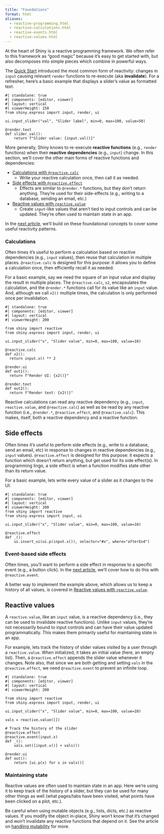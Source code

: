 ```yaml
---
title: "Foundations"
format: html
aliases:
  - reactive-programming.html
  - reactive-calculations.html
  - reactive-events.html
  - reactive-values.html
---
```


At the heart of Shiny is a reactive programming framework.
We often refer to this framework as "good magic" because it's easy to get started with, but also decomposes into simple pieces which combine in powerful ways.

The [Quick Start](quick-start.qmd) introduced the most common form of reactivity: changes in `input` causing relevant `render` functions to re-execute (aka **invalidate**).
For a refresher, here's a basic example that displays a slider's value as formatted text.

```shinylive-python
#| standalone: true
#| components: [editor, viewer]
#| layout: vertical
#| viewerHeight: 150
from shiny.express import input, render, ui

ui.input_slider("val", "Slider label", min=0, max=100, value=50)

@render.text
def slider_val():
    return f"Slider value: {input.val()}"
```

More generally, Shiny knows to re-execute **reactive functions** (e.g., `render` functions) when their **reactive dependencies** (e.g., `input`) change.
In this section, we'll cover the other main forms of reactive functions and dependencies:

* [Calculations with `@reactive.calc`](#calculations)
  * Write your reactive calculation once, then call it as needed.
* [Side effects with `@reactive.effect`](#effects)
  * Effects are similar to `@render.*` functions, but they don't return anything. They're used for their side-effects (e.g., writing to a database, sending an email, etc.)
* [Reactive values with `reactive.value`](#values)
  * Create `input`-like values that aren't tied to input controls and can be updated. They're often used to maintain state in an app.

In the [next article](reactive-patterns.qmd), we'll build on these foundational concepts to cover some useful reactivity patterns.


### Calculations {#calculations}

Often times it's useful to perform a calculation based on reactive dependencies (e.g., `input` values), then reuse that calculation in multiple places.
`@reactive.calc` is designed for this purpose: it allows you to define a calculation once, then efficiently recall it as needed.

For a basic example, say we need the square of an input value and display the result in multiple places.
The `@reactive.calc`, `x2`, encapsulates the calculation, and the `@render.*` functions call for its value like an `input` value.
And, although we call `x2()` multiple times, the calculation is only performed once per invalidation.

```shinylive-python
#| standalone: true
#| components: [editor, viewer]
#| layout: vertical
#| viewerHeight: 200

from shiny import reactive
from shiny.express import input, render, ui

ui.input_slider("x", "Slider value", min=0, max=100, value=10)

@reactive.calc
def x2():
  return input.x() ** 2

@render.ui
def out1():
  return f"Render UI: {x2()}"

@render.text
def out2():
  return f"Render text: {x2()}"
```

::: callout-note

Reactive calculations can read any reactive dependency (e.g., `input`, `reactive.value`, and `@reactive.calc`) as well as be read by any reactive function (i.e., `@render.*`, `@reactive.effect`, and `@reactive.calc`). This makes, itself, both a reactive dependency and a reactive function.
:::



## Side effects {#effects}

Often times it's useful to perform side effects (e.g., write to a database, send an email, etc) in response to changes in reactive dependencies (e.g., `input` values).
`@reactive.effect` is designed for this purpose: it expects a function which doesn't return anything, but get used for its side effect(s).
In programming lingo, a side effect is when a function modifies state other than its return value.

For a basic example, lets write every value of a slider as it changes to the UI:

```shinylive-python
#| standalone: true
#| components: [editor, viewer]
#| layout: vertical
#| viewerHeight: 200
from shiny import reactive
from shiny.express import input, ui

ui.input_slider("x", "Slider value", min=0, max=100, value=10)

@reactive.effect
def _():
    ui.insert_ui(ui.p(input.x()), selector="#x", where="afterEnd")
```



::: callout-note
### Event-based side effects

Often times, you'll want to perform a side effect in response to a specific event (e.g., a button click).
In the [next article](reactive-patterns.qmd), we'll cover how to do this with `@reactive.event`.
:::

::: callout-warning
A better way to implement the example above, which allows us to keep a history of all values, is covered in [Reactive values with `reactive.value`](#value-dependencies).
:::


## Reactive values {#values}

A `reactive.value`, like an `input` value, is a reactive dependency (i.e., they can be used to invalidate reactive functions).
Unlike `input` values, they're not necessarily bound to input controls and can have their value updated programmatically.
This makes them primarily useful for maintaining state in an app.

For example, lets track the history of slider values visited by a user through a `reactive.value`.
When initialized, it takes an initial value (here, an empty list).
Then, a `@reactive.effect` appends the slider value whenever it changes.
Note also, that since we are both getting and setting `vals` in the `@reactive.effect`, we need  `@reactive.event` to prevent an infinite loop.

```shinylive-python
#| standalone: true
#| components: [editor, viewer]
#| layout: vertical
#| viewerHeight: 200

from shiny import reactive
from shiny.express import input, render, ui

ui.input_slider("x", "Slider value", min=0, max=100, value=10)

vals = reactive.value([])

# Track the history of the slider
@reactive.effect
@reactive.event(input.x)
def _():
    vals.set([input.x()] + vals())

@render.ui
def out():
    return [ui.p(x) for x in vals()]
```

::: callout-note
### Maintaining state

Reactive values are often used to maintain state in an app. Here we're using it to keep track of the history of a slider, but they can be used for many other things as well (what pages/tabs have been visited, what points have been clicked on a plot, etc.).
:::


::: callout-warning
Be careful when using mutable objects (e.g., lists, dicts, etc.) as reactive values.
If you modify the object in-place, Shiny won't know that it's changed and won't invalidate any reactive functions that depend on it.
See the article on [handling mutability](reactive-mutable.qmd) for more.
:::
